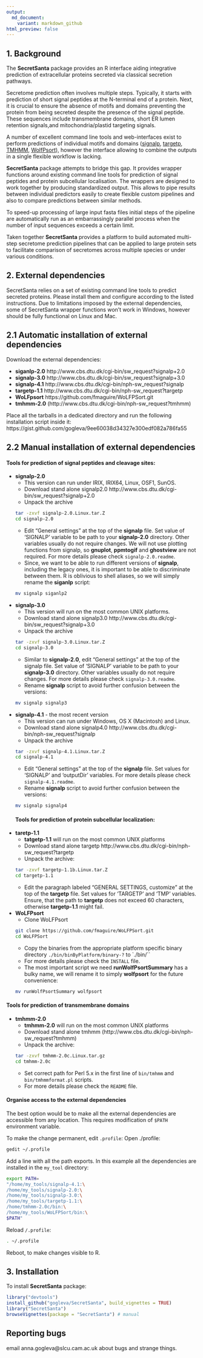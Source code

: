 ```yaml
---
output:
  md_document:
    variant: markdown_github
html_preview: false
---
```


## 1. Background
The **SecretSanta** package provides an R interface aiding integrative prediction
of extracellular proteins secreted via classical secretion pathways.

Secretome prediction often involves multiple steps. Typically, it starts with
prediction of short signal peptides at the N-terminal end of a protein.
Next, it is crucial to ensure the absence of motifs and
domains preventing the protein from being secreted despite the presence of the
signal peptide. These sequences include transmembrane domains, short ER lumen
retention signals,and mitochondria/plastid targeting signals.

A number of excellent command line tools and web-interfaces exist to perform
predictions of individual motifs and domains
([signalp](http://www.cbs.dtu.dk/services/SignalP/),
[targetp](http://www.cbs.dtu.dk/services/TargetP/),
[TMHMM](http://www.cbs.dtu.dk/services/TMHMM/),
[WolfPsort](https://github.com/fmaguire/WoLFPSort)), however the interface
allowing to combine the outputs in a single flexible workflow is lacking.

**SecretSanta** package attempts to bridge this gap. It provides wrapper
functions around existing command line tools for prediction of signal peptides
and protein subcellular localisation. The wrappers are designed to work
together by producing standardized output. This allows to pipe results between
individual predictors easily to create flexible custom pipelines and also to
compare predictions between similar methods.

To speed-up processing of large input fasta files initial steps of the pipeline
are automatically run as an embarrassingly parallel process when the number of
input sequences exceeds a certain limit.

Taken together **SecretSanta** provides a platform to build automated multi-step
secretome prediction pipelines that can be applied to large protein sets to
facilitate comparison of secretomes across multiple species or under various
conditions.

## 2. External dependencies
SecretSanta relies on a set of existing command line tools to predict secreted
proteins. Please install them and configure according to the listed instructions.
Due to limitations imposed by the external dependencies, some of SecretSanta
wrapper functions won't work in Windows, however should be fully functional on
Linux and Mac.

## 2.1 Automatic installation of external dependencies

Download the external dependencies:

- **siganlp-2.0** http://www.cbs.dtu.dk/cgi-bin/sw_request?signalp+2.0
- **signalp-3.0** http://www.cbs.dtu.dk/cgi-bin/sw_request?signalp+3.0
- **signalp-4.1** http://www.cbs.dtu.dk/cgi-bin/nph-sw_request?signalp
- **targetp-1.1** http://www.cbs.dtu.dk/cgi-bin/nph-sw_request?targetp
- **WoLFpsort** https://github.com/fmaguire/WoLFPSort.git
- **tmhmm-2.0** (http://www.cbs.dtu.dk/cgi-bin/nph-sw_request?tmhmm)

Place all the tarballs in a dedicated directory and run the following installation
script inside it: https://gist.github.com/gogleva/9ee60038d34327e300edf082a786fa55



## 2.2 Manual installation of external dependencies

#### Tools for prediction of signal peptides and cleavage sites:
- **signalp-2.0**
    + This version can run under IRIX, IRIX64, Linux, OSF1, SunOS.
    + Download stand alone signalp2.0 http://www.cbs.dtu.dk/cgi-bin/sw_request?signalp+2.0
    + Unpack the archive
    ```sh
    tar -zxvf signalp-2.0.Linux.tar.Z
    cd signalp-2.0
    ```
    + Edit "General settings" at the top of the **signalp** file. Set value of
    'SIGNALP' variable to be path to your **signalp-2.0** directory.
    Other variables usually do not require changes. We will not use plotting
    functions from signalp, so **gnuplot**, **ppmtogif** and **ghostview** are
    not required. For more details please check ``signalp-2.0.readme``.
    + Since, we want to be able to run different versions of **signalp**,
    including the legacy ones, it is important to be able to discriminate
    between them. R is oblivious to shell aliases, so we will simply rename the
    **siganlp** script:

    ```sh
    mv signalp siganlp2
    ```

- **signalp-3.0**
    + This version will run on the most common UNIX platforms.
    + Download stand alone signalp3.0 http://www.cbs.dtu.dk/cgi-bin/sw_request?signalp+3.0
    + Unpack the archive
    ```sh
    tar -zxvf signalp-3.0.Linux.tar.Z
    cd signalp-3.0
    ```
    + Similar to **signalp-2.0**, edit "General settings" at the top of the
    signalp file. Set value of 'SIGNALP' variable to be path to your
    **signalp-3.0** directory. Other variables usually do not require changes.
    For more details please check ``signalp-3.0.readme``.
    + Rename **signalp** script to avoid further confusion between the versions:
    ```sh
    mv signalp signalp3
    ```


- **signalp-4.1** - the most recent version
    + This version can run under Windows, OS X (Macintosh) and Linux.
    + Download stand alone signalp4.0 http://www.cbs.dtu.dk/cgi-bin/nph-sw_request?signalp
    + Unpack the archive
    ```sh
    tar -zxvf signalp-4.1.Linux.tar.Z
    cd signalp-4.1
    ```
    + Edit "General settings" at the top of the **signalp** file. Set values for
    'SIGNALP' and 'outputDir' variables. For more details please check ``signalp-4.1.readme``.
    + Rename **signalp** script to avoid further confusion between the versions:
    ```sh
    mv signalp signalp4
    ```
#### Tools for prediction of protein subcellular localization:    

- **taretp-1.1**
    + **tatgetp-1.1** will run on the most common UNIX platforms  
    + Download stand alone targetp http://www.cbs.dtu.dk/cgi-bin/nph-sw_request?targetp
    + Unpack the archive:
    ```sh
    tar -zxvf targetp-1.1b.Linux.tar.Z
    cd targetp-1.1
    ```
    + Edit the paragraph labeled "GENERAL SETTINGS, customize" at the top of
    the **targetp** file.
    Set values for 'TARGETP' and 'TMP' variables. Ensure, that the path to
    **targetp** does not exceed 60 characters, otherwise **targetp-1.1** might
    fail.

- **WoLFPsort**
    + Clone WoLFPsort
    ```sh
    git clone https://github.com/fmaguire/WoLFPSort.git
    cd WoLFPSort
    ```
    + Copy the binaries from the appropriate platform specific binary directory
    ``./bin/binByPlatform/binary-?`` to `./bin/``
    + For more details please check the `INSTALL` file.
    + The most important script we need **runWolfPsortSummary** has a bulky
    name, we will rename it to simply **wolfpsort** for the future convenience:
    ```sh
    mv runWolfPsortSummary wolfpsort
    ```

#### Tools for prediction of transmembrane domains
- **tmhmm-2.0**
    + **tmhmm-2.0** will run on the most common UNIX platforms  
    + Download stand alone tmhmm (http://www.cbs.dtu.dk/cgi-bin/nph-sw_request?tmhmm)
    + Unpack the archive:
    ```sh
    tar -zxvf tmhmm-2.0c.Linux.tar.gz
    cd tmhmm-2.0c
    ```
    + Set correct path for Perl 5.x in the first line of ``bin/tmhmm`` and
    ``bin/tmhmmformat.pl`` scripts.
    + For more details please check the ``README`` file.


#### Organise access to the external dependencies

The best option would be to make all the external dependencies are accessible
from any location. This requires modification of ``$PATH`` environment variable.

To make the change permanent, edit ``.profile``:
Open ./profile:
```sh
gedit ~/.profile
```
Add a line with all the path exports.
In this example all the dependencies are installed in the `my_tool` directory:
```sh
export PATH=
"/home/my_tools/signalp-4.1:\
/home/my_tools/signalp-2.0:\
/home/my_tools/signalp-3.0:\
/home/my_tools/targetp-1.1:\
/home/tmhmm-2.0c/bin:\
/home/my_tools/WoLFPSort/bin:\
$PATH"
```

Reload ``/.profile``:
```sh
. ~/.profile
```

Reboot, to make changes visible to R.


## 3. Installation

To install **SecretSanta** package:

```r
library("devtools")
install_github("gogleva/SecretSanta", build_vignettes = TRUE)
library("SecretSanta")
browseVignettes(package = "SecretSanta") # manual
```

## Reporting bugs

email anna.gogleva@slcu.cam.ac.uk about bugs and strange things.
